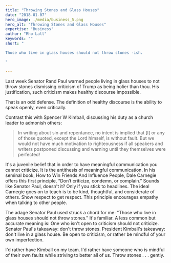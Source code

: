 ```yaml
---
title: "Throwing Stones and Glass Houses"
date: "2018-01-07"
hero_image: ./media/business_5.png
hero_alt: "Throwing Stones and Glass Houses"
expertise: "Business"
author: "Rho Lall"
keywords: ""
short: "

Those who live in glass houses should not throw stones -ish.

"

---
```

Last week Senator Rand Paul warned people living in glass houses to not throw stones  dismissing criticism of Trump as being holier than thou. His justification, such criticism makes healthy discourse impossible.

That is an odd defense. The definition of healthy discourse is the ability to speak openly, even critically.

Contrast this with Spencer W Kimball, discussing his duty as a church leader to admonish others:

> In writing about sin and repentance, no intent is implied that [I] or any of those quoted, except the Lord himself, is without fault. But we would not have much motivation to righteousness if all speakers and writers postponed discussing and warning until they themselves were perfected!

It's a juvenile belief that in order to have meaningful communication you cannot criticize. It is the antithesis of meaningful communication. In his seminal book, How to Win Friends And Influence People, Dale Carnegie offers this first principle, “Don’t criticize, condemn, or complain.” Sounds like Senator Paul, doesn't it? Only if you stick to headlines. The ideal Carnegie goes on to teach is to be kind, thoughtful, and considerate of others. Show respect to get respect. This principle encourages empathy when talking to other people.

The adage Senator Paul used struck a chord for me: "Those who live in glass houses should not throw stones." It's familiar. A less common but accurate meaning is: One who isn't open to criticism should not criticize. Senator Paul's takeaway: don't throw stones. President Kimball's takeaway: don't live in a glass house. Be open to criticism, or rather be mindful of your own imperfection.

I'd rather have Kimball on my team. I'd rather have someone who is mindful of their own faults while striving to better all of us. Throw stones . . . gently.